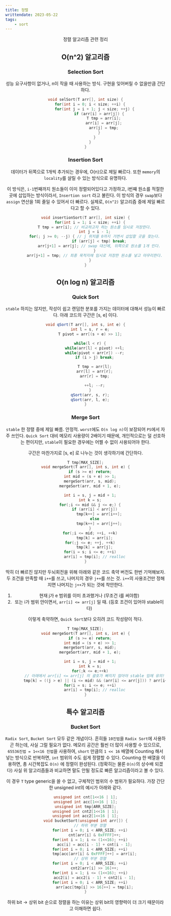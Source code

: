 ```yaml
---
title: 정렬
writtendate: 2023-05-22
tags:
    - sort
---
```


<Header />

정렬 알고리즘 관련 정리


## O(n^2) 알고리즘

### Selection Sort

성능 요구사항이 없거나, n이 작을 때 사용하는 방식. 구현을 잊어버릴 수 없을만큼 간단하다.

```cpp
void selSort(T arr[], int size) {
    for(int i = 0; i < size; ++i) {
        for(int j = i + 1; j < size; ++j) {
            if (arr[i] > arr[j]) {
                T tmp = arr[i];
                arr[i] = arr[j];
                arr[j] = tmp;
            }
        }
    }
}
```

### Insertion Sort

데이터가 뒤쪽으로 1개씩 추가되는 경우에, O(n)으로 제일 빠르다. 또한 `memory`의 `locality`를 살릴 수 있는 방식으로 유명하다.

이 방식은, `i-1`번째까지 원소들이 이미 정렬되어있다고 가정하고, i번쨰 원소를 적절한 곳에 삽입하는 방식이라서, `Insertion sort` 라고 불린다. 이 방식의 경우 `swap`보다 `assign` 연산을 1회 줄일 수 있어서 더 빠르다. 실제로, `O(n^2)` 알고리즘 중에 제일 빠르다고 할 수 있다.

```cpp
void insertionSort(T arr[], int size) {
    for(int i = 1; i < size; ++i) {
        T tmp = arr[i]; // 비교하고자 하는 원소를 임시로 저장한다.
        int j = i - 1;
        for(; j >= 0; --j) { // j 위치를 0까지 가면서 삽입할 곳을 찾는다.
            if (arr[j] < tmp) break;
            arr[j+1] = arr[j]; // swap 대신에, 뒤쪽으로 원소를 1개 민다.
        }
        arr[j+1] = tmp; // 최종 목적지에 임시로 저장한 원소를 넣고 마무리한다.
    }
}
```


## O(n log n) 알고리즘

### Quick Sort

`stable` 하지는 않지만, 작성이 쉽고 랜덤한 분포를 가지는 데이터에 대해서 성능이 빠르다. 아래 코드의 구간은 \[s, e\] 이다.

```cpp
void qSort(T arr[], int s, int e) {
    int l = s, r = e;
    T pivot = arr[(s + e) >> 1];

    while(l < r) {
        while(arr[l] < pivot) ++l;
        while(pivot < arr[r]) --r;
        if (i > j) break;

        T tmp = arr[l];
        arr[l] = arr[r];
        arr[r] = tmp;

        ++l; --r;
    }
    qSort(arr, s, r);
    qSort(arr, l, e);
}
```

### Merge Sort

`stable` 한 정렬 중에 제일 빠름. 안정적. `worst`에도 `O(n log n)`이 보장되어 `PS`에서 자주 쓰인다. `Quick Sort` 대비 메모리 사용량이 2배이기 때문에, 개인적으로는 덜 선호하는 편이지만, `stable`이 필요한 경우에는 어쩔 수 없이 사용되어야 한다.

구간은 마찬가지로 \[s, e\] 로 나누는 것이 생각하기에 간단하다.

```cpp
T tmp[MAX_SIZE];
void mergeSort(T arr[], int s, int e) {
    if (s >= e) return;
    int mid = (s + e) >> 1;
    mergeSort(arr, s, mid);
    mergeSort(arr, mid + 1, e);

    int i = s, j = mid + 1;
    int k = s;
    for(;i <= mid && j <= e;) {
        if (arr[i] < arr[j])
            tmp[k++] = arr[i++];
        else
            tmp[k++] = arr[j++];
    }
    for(;i <= mid; ++i, ++k)
        tmp[k] = arr[i];
    for(;j <= e; ++j, ++k)
        tmp[k] = arr[j];
    for(i = s; i <= e; ++i)
        arr[i] = tmp[i]; // realloc
}
```

딱히 더 빠르진 않지만 두뇌회전을 위해 아래와 같은 코드 축약 버전도 한번 기억해보자. 두 조건을 만족할 때 `i++`를 쓰고, 나머지의 경우 `j++`를 쓰는 것. `i++`의 사용조건만 정해지면 나머지는 `j++`가 되는 것에 착안한다.

1. 현재 j가 e 범위를 이미 초과했거나 (무조건 i를 써야함)
2. 또는 i가 범위 안이면서, `arr[i] <= arr[j]` 일 때. (등호 조건이 있어야 stable이다)

이렇게 축약하면, `Quick Sort`보다 오히려 코드 작성량이 적다.
```cpp
T tmp[MAX_SIZE];
void mergeSort(T arr[], int s, int e) {
    if (s >= e) return;
    int mid = (s + e) >> 1;
    mergeSort(arr, s, mid);
    mergeSort(arr, mid + 1, e);

    int i = s, j = mid + 1;
    int k = s;
    for(;k <= e;++k)
        // 아래에서 arr[i] <= arr[j] 의 괄호가 빠지지 않아야 stable 임에 유의!
        tmp[k] = ((j > e) || (i <= mid) && (arr[i] <= arr[j])) ? arr[i++] : arr[j++];
    for(i = s; i <= e; ++i)
        arr[i] = tmp[i]; // realloc
}
```


## 특수 알고리즘

### Bucket Sort

`Radix Sort`, `Bucket Sort` 모두 같은 개념이다. 흔히들 `10진법`을 `Radix Sort`에 사용하곤 하는데, 사실 그럴 필요가 없다. 메모리 공간은 훨씬 더 많이 사용할 수 있으므로, `65536진법 = 1<<16 진법`을 사용하여, `short` 만큼의 `1 << 16` 배열에 Counting 해서 넣는 방식으로 반복하면, `int` 범위의 수도 쉽게 정렬할 수 있다. Counting 한 배열을 이용하면, 총 시간복잡도 `O(n)` 에 정렬이 완성된다. (정확히는 물론 `O(n)`의 상수배 되겠다) 사실 위 알고리즘들과 비교하면 말도 안될 정도로 빠른 알고리즘이라고 볼 수 있다.

이 경우 `T` type generic을 쓸 수 없고, 구체적인 범위의 수 범위가 필요하다. 가장 간단한 unsigned int의 예시가 아래와 같다.

```cpp
unsigned int cnt[1<<16 | 1];
unsigned int acc[1<<16 | 1];
unsigned int tmp[ARR_SIZE];
unsigned int cnt2[1<<16 | 1];
unsigned int acc2[1<<16 | 1];
void bucketSort(unsigned int arr[]) {
    // 하위 부분 정렬
    for(int i = 0; i < ARR_SIZE; ++i)
        cnt[arr[i] & 0xFFFF]++;
    for(int i = 1; i <= (1<<16); ++i)
        acc[i] = acc[i - 1] + cnt[i - 1];
    for(int i = 0; i < ARR_SIZE; ++i)
        tmp[acc[arr[i] & 0xFFFF]++] = arr[i];
    // 상위 부분 정렬
    for(int i = 0; i < ARR_SIZE; ++i)
        cnt2[arr[i] >> 16]++;
    for(int i = 1; i <= (1<<16); ++i)
        acc2[i] = acc2[i - 1] + cnt2[i - 1];
    for(int i = 0; i < ARR_SIZE; ++i)
        arr[acc[tmp[i] >> 16]++] = tmp[i];
}
```

하위 bit -> 상위 bit 순으로 정렬을 하는 이유는 상위 bit의 영향력이 더 크기 때문이라고 이해하면 쉽다.


<TagList />
<Comment />

